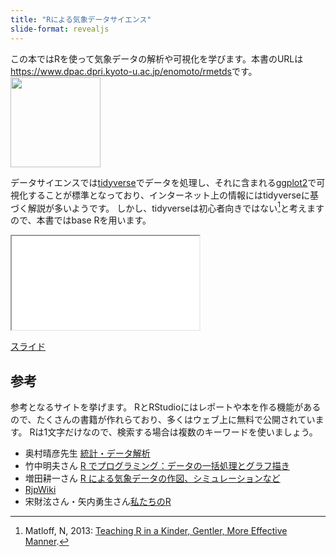 ```yaml
---
title: "Rによる気象データサイエンス"
slide-format: revealjs
---
```


この本ではRを使って気象データの解析や可視化を学びます。本書のURLは <https://www.dpac.dpri.kyoto-u.ac.jp/enomoto/rmetds>です。
![](rmetds.png){width=144px}

データサイエンスでは[tidyverse](https://www.tidyverse.org/)でデータを処理し、それに含まれる[ggplot2](https://ggplot2.tidyverse.org/)で可視化することが標準となっており、インターネット上の情報にはtidyverseに基づく解説が多いようです。
しかし、tidyverseは初心者向きではない[^1]と考えますので、本書ではbase Rを用います。

[^1]: Matloff, N, 2013: [Teaching R in a Kinder, Gentler, More Effective Manner](https://github.com/matloff/TidyverseSkeptic).

<div>

```{=html}
<iframe class="slide-deck" src="slides/rintro.html"></iframe>
```

</div>

[スライド](slides/rintro.html){target="_blank"}

## 参考 {.unnumbered}

参考となるサイトを挙げます。
RとRStudioにはレポートや本を作る機能があるので、たくさんの書籍が作れらており、多くはウェブ上に無料で公開されています。
Rは1文字だけなので、検索する場合は複数のキーワードを使いましょう。

- 奥村晴彦先生 [統計・データ解析](https://okumuralab.org/~okumura/stat/)
- 竹中明夫さん [R でプログラミング：データの一括処理とグラフ描き](http://takenaka-akio.org/doc/r_auto/index.html)
- 増田耕一さん [R による気象データの作図、シミュレーションなど](http://macroscope.world.coocan.jp/ja/edu/compex/r_example.html)
- [RjpWiki](http://www.okadajp.org/RWiki/)
- 宋財泫さん・矢内勇生さん[私たちのR](https://www.jaysong.net/RBook/)
